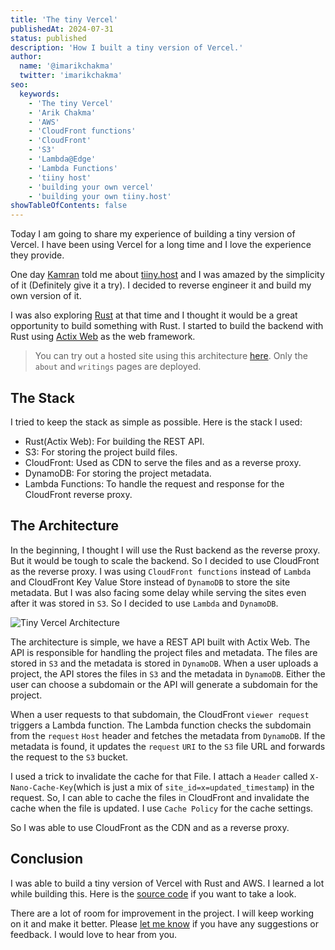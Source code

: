 ```yaml
---
title: 'The tiny Vercel'
publishedAt: 2024-07-31
status: published
description: 'How I built a tiny version of Vercel.'
author:
  name: '@imarikchakma'
  twitter: 'imarikchakma'
seo:
  keywords:
    - 'The tiny Vercel'
    - 'Arik Chakma'
    - 'AWS'
    - 'CloudFront functions'
    - 'CloudFront'
    - 'S3'
    - 'Lambda@Edge'
    - 'Lambda Functions'
    - 'tiiny host'
    - 'building your own vercel'
    - 'building your own tiiny.host'
showTableOfContents: false
---
```



Today I am going to share my experience of building a tiny version of Vercel. I have been using Vercel for a long time and I love the experience they provide.

One day [Kamran](https://x.com/kamrify) told me about [tiiny.host](https://tiiny.host) and I was amazed by the simplicity of it (Definitely give it a try). I decided to reverse engineer it and build my own version of it.

I was also exploring [Rust](https://www.rust-lang.org/) at that time and I thought it would be a great opportunity to build something with Rust. I started to build the backend with Rust using [Actix Web](https://actix.rs/) as the web framework.

> You can try out a hosted site using this architecture [here](https://arikko.chit.fun). Only the `about` and `writings` pages are deployed.

## The Stack

I tried to keep the stack as simple as possible. Here is the stack I used:

- Rust(Actix Web): For building the REST API.
- S3: For storing the project build files.
- CloudFront: Used as CDN to serve the files and as a reverse proxy.
- DynamoDB: For storing the project metadata.
- Lambda Functions: To handle the request and response for the CloudFront reverse proxy.

## The Architecture

In the beginning, I thought I will use the Rust backend as the reverse proxy. But it would be tough to scale the backend. So I decided to use CloudFront as the reverse proxy. I was using `CloudFront functions` instead of `Lambda` and CloudFront Key Value Store instead of `DynamoDB` to store the site metadata. But I was also facing some delay while serving the sites even after it was stored in `S3`. So I decided to use `Lambda` and `DynamoDB`.

<Image src={architecture} class="rounded-xl" alt="Tiny Vercel Architecture" />

The architecture is simple, we have a REST API built with Actix Web. The API is responsible for handling the project files and metadata. The files are stored in `S3` and the metadata is stored in `DynamoDB`. When a user uploads a project, the API stores the files in `S3` and the metadata in `DynamoDB`. Either the user can choose a subdomain or the API will generate a subdomain for the project.

When a user requests to that subdomain, the CloudFront `viewer request` triggers a Lambda function. The Lambda function checks the subdomain from the `request` `Host` header and fetches the metadata from `DynamoDB`. If the metadata is found, it updates the `request` `URI` to the `S3` file URL and forwards the request to the `S3` bucket.

I used a trick to invalidate the cache for that File. I attach a `Header` called `X-Nano-Cache-Key`(which is just a mix of `site_id=x=updated_timestamp`) in the request. So, I can able to cache the files in CloudFront and invalidate the cache when the file is updated. I use `Cache Policy` for the cache settings.

So I was able to use CloudFront as the CDN and as a reverse proxy.

## Conclusion

I was able to build a tiny version of Vercel with Rust and AWS. I learned a lot while building this. Here is the [source code](https://github.com/arikchakma/nanohost) if you want to take a look.

There are a lot of room for improvement in the project. I will keep working on it and make it better. Please [let me know](https://x.com/imarikchakma) if you have any suggestions or feedback. I would love to hear from you.
